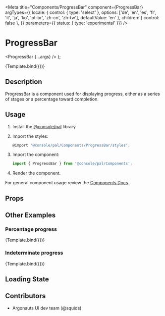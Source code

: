 
<Meta
  title="Components/ProgressBar"
  component={ProgressBar}
  argTypes={{
    locale: { control: { type: 'select' }, options: ['de', 'en', 'es', 'fr', 'it', 'ja', 'ko', 'pt-br', 'zh-cn', 'zh-tw'], defaultValue: 'en' },
    children: { control: false },
  }}
  parameters={{ status: { type: 'experimental' }}}
/>

# ProgressBar

  <ProgressBar {...args} />
);

<Canvas>
  <Story
    name="Demo"
    args={{
      value: 65,
      segments: [
        { status: 'green', value: 0 },
        { status: 'green', value: 10 },
        { status: 'green', value: 60 },
        { status: 'green', value: 75 }
      ],
      label: 'Label goes here...',
      width: '12rem'
    }}
  >
    {Template.bind({})}
  </Story>
</Canvas>

## Description
ProgressBar is a component used for displaying progress, either as a series of stages or a percentage toward completion.

## Usage

1.  Install the [@console/pal](https://github.ibm.com/ibmcloud/pal#how-to-install-and-use) library
2.  Import the styles:

    ```js
    @import '@console/pal/Components/ProgressBar/styles';
    ```

3.  Import the component:

    ```js
    import { ProgressBar } from '@console/pal/Components';
    ```

4.  Render the component.

For general component usage review the [Components Docs](https://pages.github.ibm.com/ibmcloud/pal/development-guidelines/components/overview).

## Props

<ArgsTable of={ProgressBar} />

## Other Examples

### Percentage progress
<Canvas>
  <Story
    name="Demo-percentage"
    args={{
      kind: 'percent',
      value: 60,
      segments: [
        { status: 'red', value: 0 },
        { status: 'yellow', value: 45 },
        { status: 'blue', value: 75 },
        { status: 'green', value: 90 },
        { status: 'gray', value: 95 }
      ],
      label: 'Label goes here...',
      width: '12rem'
    }}
  >
    {Template.bind({})}
  </Story>
</Canvas>

### Indeterminate progress
<Canvas>
  <Story
    name="Demo-indeterminate"
    args={{
      kind: 'percent',
      value: 100,
      segments: [
        { status: 'blue', value: 0, indeterminate: true },
      ],
      label: 'Label goes here...',
      width: '12rem'
    }}
  >
    {Template.bind({})}
  </Story>
</Canvas>

## Loading State
<Canvas>
  <Story name="Skeleton">
    <ProgressBar.skeleton />
  </Story>
</Canvas>

## Contributors
- Argonauts UI dev team (@squids)
